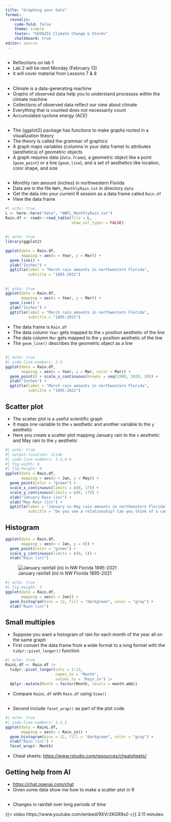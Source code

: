 ```yaml
---
title: "Graphing your data"
format: 
  revealjs:
    code-fold: false
    theme: simple
    footer: "GEO4251 Climate Change & Storms"
    chalkboard: true
editor: source
---
```


##

-   Reflections on lab 1
-   Lab 2 will be next Monday (February 13)
-   It will cover material from Lessons 7 & 8

## 

-   Climate is a data-generating machine
-   Graphs of observed data help you to understand processes within the climate machine
-   Collections of observed data reflect our view about climate
-   Everything that is counted does not necessarily count
-   Accumulated cyclone energy (ACE)

##

-   The {ggplot2} package has functions to make graphs rooted in a visualization theory
-   The theory is called the grammar of graphics
-   A graph maps variables (columns in your data frame) to attributes (aesthetics) of geometric objects
-   A graph requires data (`data.frame`), a geometric object like a point (`geom_point`) or a line (`geom_line`), and a set of aesthetics like location, color shape, and size

##

-   Monthly rain amount (inches) in northwestern Florida
-   Data are in the file `NWFL_MonthlyRain.txt` in directory `data`
-   Get the data into your current R session as a data frame called `Rain.df`
-   View the data frame

```r
#| echo: true
L <- here::here("data", "NWFL_MonthlyRain.txt")
Rain.df <- readr::read_table(file = L,
                             show_col_types = FALSE)
```

## 

```r
#| echo: true
library(ggplot2)

ggplot(data = Rain.df, 
       mapping = aes(x = Year, y = Mar)) +
  geom_line() +
  ylab("Inches") +
  ggtitle(label = "March rain amounts in northwestern Florida",
          subtitle = "1895-2021")
```

##  {.smaller}

```r
#| echo: true
ggplot(data = Rain.df, 
       mapping = aes(x = Year, y = Mar)) +
  geom_line() +
  ylab("Inches") +
  ggtitle(label = "March rain amounts in northwestern Florida",
          subtitle = "1895-2021")
```

-   The data frame is `Rain.df`
-   The data column `Year` gets mapped to the `x` position aesthetic of the line
-   The data column `Mar` gets mapped to the `y` position aesthetic of the line
-   The `geom_line()` describes the geometric object as a line

## 

```r
#| echo: true
#| code-line-numbers: 2-3
ggplot(data = Rain.df, 
       mapping = aes(x = Year, y = Mar, color = Mar)) +
  geom_point() + scale_x_continuous(breaks = seq(1900, 2020, 20)) +
  ylab("Inches") +
  ggtitle(label = "March rain amounts in northwestern Florida",
          subtitle = "1895-2021")
```

## Scatter plot

-   The scatter plot is a useful scientific graph
-   It maps one variable to the `x` aesthetic and another variable to the `y` aesthetic
-   Here you create a scatter plot mapping January rain to the `x` aesthetic and May rain to the `y` aesthetic

```r
#| echo: true
#| output-location: slide
#| code-line-numbers: 1-3,6-9
#| fig-width: 6
#| fig-height: 6
ggplot(data = Rain.df, 
       mapping = aes(x = Jan, y = May)) +
  geom_point(color = "green") +
  scale_x_continuous(limits = c(0, 17)) +
  scale_y_continuous(limits = c(0, 17)) +
  xlab("January Rain (in)") + 
  ylab("May Rain (in)") +
  ggtitle(label = "January vs May rain amounts in northwestern Florida",
          subtitle = "Do you see a relationship? Can you think of a cause?")
```

## Histogram

```r
ggplot(data = Rain.df,
       mapping = aes(x = Jan, y = 0)) +
  geom_point(color = "green") +
  scale_y_continuous(limits = c(0, 1)) +
  xlab("Rain (in)")
```

![January rainfall (in) in NW Florida 1895-2021](figures/JanuaryRain.png){fig-alt="January rainfall (in) in NW Florida 1895-2021"}

```r
#| echo: true
#| fig-height: 3
ggplot(data = Rain.df,
       mapping = aes(x = Jan)) +
  geom_histogram(bins = 12, fill = "darkgreen", color = "gray") +
  xlab("Rain (in)")
```

## Small multiples

-   Suppose you want a histogram of rain for each month of the year all on the same graph
-   First convert the data frame from a wide format to a long format with the `tidyr::pivot_longer()` function

```r
#| echo: true
RainL.df <- Rain.df |>
  tidyr::pivot_longer(cols = 2:13, 
                      names_to = "Month", 
                      values_to = "Rain_in") |>
  dplyr::mutate(Month = factor(Month, levels = month.abb))
```

-   Compare `RainL.df` with `Rain.df` using `View()`

##

-   Second include `facet_wrap()` as part of the plot code

```r
#| echo: true
#| code-line-numbers: 1-2,5
ggplot(data = RainL.df,
       mapping = aes(x = Rain_in)) +
  geom_histogram(bins = 12, fill = "darkgreen", color = "gray") +
  xlab("Rain (in)") +
  facet_wrap(~ Month)
```

-   Cheat sheets: <https://www.rstudio.com/resources/cheatsheets/>

## Getting help from AI

-   <https://chat.openai.com/chat>
-   Given some data show me how to make a scatter plot in R

##

-   Changes in rainfall over long periods of time

{{< video https://www.youtube.com/embed/9XVr2KGR9s0 >}} 2:11 minutes
